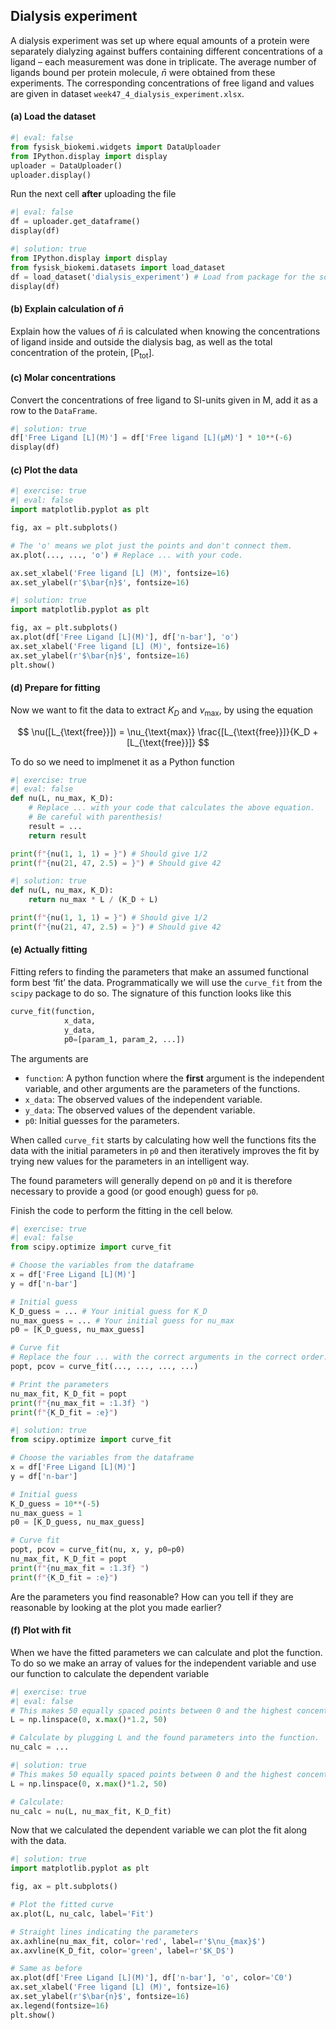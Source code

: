 ## Dialysis experiment 

A dialysis experiment was set up where equal amounts of a protein were separately dialyzing against buffers containing different concentrations of a ligand – each measurement was done in triplicate. The average number of ligands bound per protein molecule, $\bar{n}$ were obtained from these experiments. The corresponding concentrations of free ligand and values are given in dataset `week47_4_dialysis_experiment.xlsx`.

#### (a)    Load the dataset

```python
#| eval: false
from fysisk_biokemi.widgets import DataUploader
from IPython.display import display 
uploader = DataUploader()
uploader.display()
```

Run the next cell **after** uploading the file

```python
#| eval: false
df = uploader.get_dataframe()
display(df)
```

```python
#| solution: true
from IPython.display import display 
from fysisk_biokemi.datasets import load_dataset
df = load_dataset('dialysis_experiment') # Load from package for the solution so it doesn't require to interact.
display(df)
```

#### (b) Explain calculation of $\bar{n}$

Explain how the values of $\bar{n}$ is calculated when knowing the concentrations of ligand inside and outside the dialysis bag, as well as the total concentration of the protein, [$\text{P}_{\text{tot}}$].

#### (c) Molar concentrations

Convert the concentrations of free ligand to SI-units given in M, add it as a row to the `DataFrame`. 

```python
#| solution: true
df['Free Ligand [L](M)'] = df['Free ligand [L](µM)'] * 10**(-6)
display(df)
```

#### (c) Plot the data

```python
#| exercise: true
#| eval: false
import matplotlib.pyplot as plt

fig, ax = plt.subplots()

# The 'o' means we plot just the points and don't connect them.
ax.plot(..., ..., 'o') # Replace ... with your code.

ax.set_xlabel('Free ligand [L] (M)', fontsize=16)
ax.set_ylabel(r'$\bar{n}$', fontsize=16)
```

```python
#| solution: true
import matplotlib.pyplot as plt

fig, ax = plt.subplots()
ax.plot(df['Free Ligand [L](M)'], df['n-bar'], 'o')
ax.set_xlabel('Free ligand [L] (M)', fontsize=16)
ax.set_ylabel(r'$\bar{n}$', fontsize=16)
plt.show()
```

#### (d) Prepare for fitting

Now we want to fit the data to extract $K_D$ and $\nu_{\text{max}}$, by using the equation

$$
\nu([L_{\text{free}}]) = \nu_{\text{max}} \frac{[L_{\text{free}}]}{K_D + [L_{\text{free}}]}
$$

To do so we need to implmenet it as a Python function 

```python
#| exercise: true
#| eval: false
def nu(L, nu_max, K_D):
    # Replace ... with your code that calculates the above equation. 
    # Be careful with parenthesis!
    result = ... 
    return result

print(f"{nu(1, 1, 1) = }") # Should give 1/2
print(f"{nu(21, 47, 2.5) = }") # Should give 42
```

```python
#| solution: true
def nu(L, nu_max, K_D):
    return nu_max * L / (K_D + L)

print(f"{nu(1, 1, 1) = }") # Should give 1/2
print(f"{nu(21, 47, 2.5) = }") # Should give 42
```

#### (e) Actually fitting

::: {.callout-important}

Fitting refers to finding the parameters that make an assumed functional form best 
'fit' the data. Programmatically we will use the `curve_fit` from the `scipy` package to do so. 
The signature of this function looks like this

```python
curve_fit(function, 
            x_data, 
            y_data, 
            p0=[param_1, param_2, ...])
```

The arguments are 

- `function`: A python function where the **first** argument is the independent variable, and other arguments are the parameters of the functions. 
- `x_data`: The observed values of the independent variable. 
- `y_data`: The observed values of the dependent variable.
- `p0`: Initial guesses for the parameters. 

When called `curve_fit` starts by calculating how well the functions fits the data 
with the initial parameters in `p0` and then iteratively improves the fit by 
trying new values for the parameters in an intelligent way. 

The found parameters will generally depend on `p0` and it is therefore necessary 
to provide a good (or good enough) guess for `p0`.

:::



Finish the code to perform the fitting in the cell below.

```python
#| exercise: true
#| eval: false
from scipy.optimize import curve_fit

# Choose the variables from the dataframe
x = df['Free Ligand [L](M)']
y = df['n-bar']

# Initial guess
K_D_guess = ... # Your initial guess for K_D 
nu_max_guess = ... # Your initial guess for nu_max
p0 = [K_D_guess, nu_max_guess]

# Curve fit
# Replace the four ... with the correct arguments in the correct order.
popt, pcov = curve_fit(..., ..., ..., ...) 

# Print the parameters
nu_max_fit, K_D_fit = popt
print(f"{nu_max_fit = :1.3f} ")
print(f"{K_D_fit = :e}")
```

```python
#| solution: true
from scipy.optimize import curve_fit

# Choose the variables from the dataframe
x = df['Free Ligand [L](M)']
y = df['n-bar']

# Initial guess
K_D_guess = 10**(-5)
nu_max_guess = 1
p0 = [K_D_guess, nu_max_guess]

# Curve fit
popt, pcov = curve_fit(nu, x, y, p0=p0)
nu_max_fit, K_D_fit = popt
print(f"{nu_max_fit = :1.3f} ")
print(f"{K_D_fit = :e}")
```

Are the parameters you find reasonable? How can you tell if they are reasonable by 
looking at the plot you made earlier? 

#### (f) Plot with fit

When we have the fitted parameters we can calculate and plot the function. To do so 
we make an array of values for the independent variable and use our function to 
calculate the dependent variable

```python
#| exercise: true
#| eval: false
# This makes 50 equally spaced points between 0 and the highest concentration x 1.2
L = np.linspace(0, x.max()*1.2, 50) 

# Calculate by plugging L and the found parameters into the function.
nu_calc = ...
```

```python
#| solution: true
# This makes 50 equally spaced points between 0 and the highest concentration x 1.2
L = np.linspace(0, x.max()*1.2, 50) 

# Calculate: 
nu_calc = nu(L, nu_max_fit, K_D_fit)
```

Now that we calculated the dependent variable we can plot the fit along with the data. 

```python
#| solution: true
import matplotlib.pyplot as plt

fig, ax = plt.subplots()

# Plot the fitted curve
ax.plot(L, nu_calc, label='Fit')

# Straight lines indicating the parameters 
ax.axhline(nu_max_fit, color='red', label=r'$\nu_{max}$')
ax.axvline(K_D_fit, color='green', label=r'$K_D$')

# Same as before
ax.plot(df['Free Ligand [L](M)'], df['n-bar'], 'o', color='C0')
ax.set_xlabel('Free ligand [L] (M)', fontsize=16)
ax.set_ylabel(r'$\bar{n}$', fontsize=16)
ax.legend(fontsize=16)
plt.show()
```

